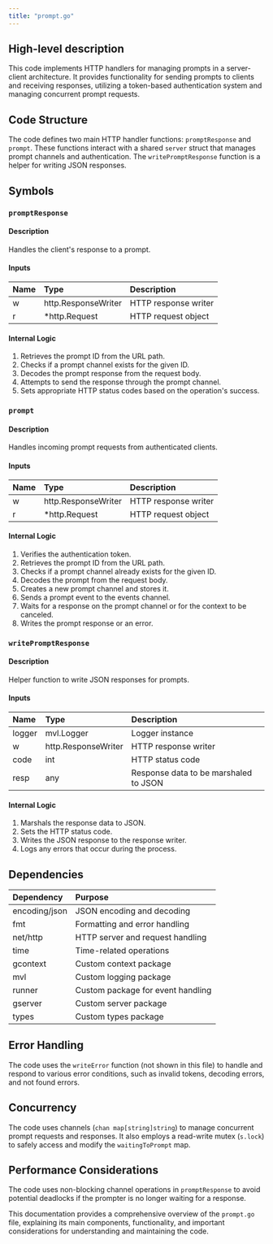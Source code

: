 ```yaml
---
title: "prompt.go"
---
```


## High-level description
This code implements HTTP handlers for managing prompts in a server-client architecture. It provides functionality for sending prompts to clients and receiving responses, utilizing a token-based authentication system and managing concurrent prompt requests.

## Code Structure
The code defines two main HTTP handler functions: `promptResponse` and `prompt`. These functions interact with a shared `server` struct that manages prompt channels and authentication. The `writePromptResponse` function is a helper for writing JSON responses.

## Symbols

### `promptResponse`
#### Description
Handles the client's response to a prompt.

#### Inputs
| Name | Type | Description |
|:-----|:-----|:------------|
| w | http.ResponseWriter | HTTP response writer |
| r | *http.Request | HTTP request object |

#### Internal Logic
1. Retrieves the prompt ID from the URL path.
2. Checks if a prompt channel exists for the given ID.
3. Decodes the prompt response from the request body.
4. Attempts to send the response through the prompt channel.
5. Sets appropriate HTTP status codes based on the operation's success.

### `prompt`
#### Description
Handles incoming prompt requests from authenticated clients.

#### Inputs
| Name | Type | Description |
|:-----|:-----|:------------|
| w | http.ResponseWriter | HTTP response writer |
| r | *http.Request | HTTP request object |

#### Internal Logic
1. Verifies the authentication token.
2. Retrieves the prompt ID from the URL path.
3. Checks if a prompt channel already exists for the given ID.
4. Decodes the prompt from the request body.
5. Creates a new prompt channel and stores it.
6. Sends a prompt event to the events channel.
7. Waits for a response on the prompt channel or for the context to be canceled.
8. Writes the prompt response or an error.

### `writePromptResponse`
#### Description
Helper function to write JSON responses for prompts.

#### Inputs
| Name | Type | Description |
|:-----|:-----|:------------|
| logger | mvl.Logger | Logger instance |
| w | http.ResponseWriter | HTTP response writer |
| code | int | HTTP status code |
| resp | any | Response data to be marshaled to JSON |

#### Internal Logic
1. Marshals the response data to JSON.
2. Sets the HTTP status code.
3. Writes the JSON response to the response writer.
4. Logs any errors that occur during the process.

## Dependencies
| Dependency | Purpose |
|:-----------|:--------|
| encoding/json | JSON encoding and decoding |
| fmt | Formatting and error handling |
| net/http | HTTP server and request handling |
| time | Time-related operations |
| gcontext | Custom context package |
| mvl | Custom logging package |
| runner | Custom package for event handling |
| gserver | Custom server package |
| types | Custom types package |

## Error Handling
The code uses the `writeError` function (not shown in this file) to handle and respond to various error conditions, such as invalid tokens, decoding errors, and not found errors.

## Concurrency
The code uses channels (`chan map[string]string`) to manage concurrent prompt requests and responses. It also employs a read-write mutex (`s.lock`) to safely access and modify the `waitingToPrompt` map.

## Performance Considerations
The code uses non-blocking channel operations in `promptResponse` to avoid potential deadlocks if the prompter is no longer waiting for a response.

This documentation provides a comprehensive overview of the `prompt.go` file, explaining its main components, functionality, and important considerations for understanding and maintaining the code.